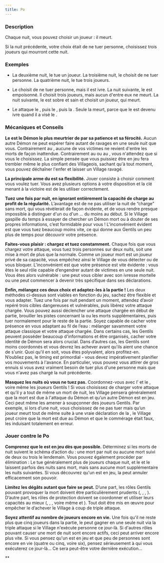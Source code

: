 ```yaml
---
title: Po
---
```



<Role PO header />

### Description

Chaque nuit, vous pouvez choisir un joueur : il meurt.

Si la nuit précédente, votre choix était de ne tuer personne, choisissez trois joueurs qui mourront cette nuit.

### Exemples

- La deuxième nuit, le <Role PO /> tue un joueur. La troisième nuit, le <Role PO /> choisit de ne tuer personne. La quatrième nuit, le <Role PO /> tue trois joueurs.

- Le <Role PO /> choisit de ne tuer personne, mais il est ivre. La nuit suivante, le <Role PO /> est empoisonné. Il choisit trois joueurs, mais aucun d'entre eux ne meurt. La nuit suivante, le <Role PO /> est sobre et sain et choisit un joueur, qui meurt.

- Le <Role PO /> attaque le <Role GITANE />, puis le <Role BRUTE />, puis la <Role MAMIE />. Seule la <Role GITANE /> meurt, parce que le <Role PO /> est devenu ivre quand il a visé le <Role BRUTE />.

### Mécaniques et Conseils

**Le <Role PO /> est le Démon le plus meurtrier de <Module BAD_MOON_RISING /> par sa patience et sa férocité.** Aucun autre Démon ne peut espérer faire autant de ravages en une seule nuit que vous. Contrairement au <Role SHABALOTH />, aucune de vos victimes ne revient d'entre les morts de façon inattendue. Contrairement au <Role ZOMBUUL /> ou au <Role PUKKA />, vous n'attendez que si vous le choisissez. La simple pensée que vous puissiez être en jeu fera trembler même le plus confiant des Villageois, sachant qu'à tout moment, vous pouvez déchaîner l'enfer et laisser un Village ravagé.

**La principale arme du <Role PO /> est sa flexibilité.** Jouer <Role PO /> consiste à choisir comment vous voulez tuer. Vous avez plusieurs options à votre disposition et la clé menant à la victoire est de les utiliser correctement.

**Tuez une fois par nuit, en ignorant entièrement la capacité de charge au profit de la régularité.** L’avantage est de ne pas utiliser la nuit de “charge” sans mort, qui vous révèlerait de façon évidente, et de vous rendre presque impossible à distinguer d'un <Role ZOMBUUL /> ou d'un <Role PUKKA />... du moins au début. Si le Village gaspille du temps à essayer de chercher un Démon mort ou à douter de ses propres informations, c’est formidable pour vous ! L'inconvénient évident est que vous tuez beaucoup moins vite, ce qui donne aux Gentils un peu plus de temps pour découvrir votre présence.

**Faites-vous plaisir : chargez et tuez constamment.** Chaque fois que vous chargez votre attaque, vous tuez trois personnes sur deux nuits, soit une mise à mort de plus que la normale. Comme un joueur mort est un joueur privé de sa capacité, vous empêchez ainsi le Village de vous détecter ou de vous bloquer. L'inconvénient est que votre présence est vite évidente : vous êtes le seul rôle capable d’engendrer autant de victimes en une seule nuit. Vous êtes alors vulnérable : une <Role COURTISANE /> peut vous cibler avec son ivresse mortelle ou une <Role COMMERE /> peut commencer à devenir très spécifique dans ses déclarations.

**Enfin, mélangez ces deux choix et adaptez-les à la partie !** Les deux méthodes ci-dessus sont viables en fonction du jeu, sachez être flexible et vous adapter. Tuez une fois par nuit pendant un moment, attendez d’avoir repéré trois cibles dangereuses et vulnérables, puis libérez votre attaque chargée. Vous pouvez aussi déclencher une attaque chargée en début de partie, brouiller les pistes concernant la ou les morts supplémentaires, puis tuer normalement pour le reste de la partie. Soyez capable de cacher votre présence en vous adaptant au fil de l’eau : mélanger savamment votre attaque classique et votre attaque chargée. Dans certains cas, les Gentils peuvent posséder beaucoup d'informations et être organisés, cacher votre identité de Démon sera alors crucial. Dans d’autres cas, les Gentils sont moins coordonnés et vous devrez les achever avant qu'ils aient une chance de s'unir. Quoi qu'il en soit, vous êtes polyvalent, alors profitez-en. N’oubliez pas, le timing est primordial - vous devez impérativement planifier vos mouvements à l'avance. En particulier, vous pouvez vous attirer de gros ennuis si vous avez vraiment besoin de tuer plus d'une personne mais que vous n'avez pas chargé la nuit précédente.

**Masquez les nuits où vous ne tuez pas.** Coordonnez-vous avec l’<Role ASSASSIN /> et le <Role PARRAIN />, voire même les joueurs Gentils ! Si vous choisissez de charger votre attaque et qu’il y a tout de même un mort de nuit, les Village pensera généralement que la mort est due à l'attaque du Démon et qu’un autre Démon est en jeu. Ceci peut même les amener à soupçonner des joueurs Gentils. Par exemple, si lors d’une nuit, vous choisissez de ne pas tuer mais qu’un joueur meurt tout de même suite à une vraie déclaration de la <Role COMMERE />, le Village peut croire que la mort est due au Démon et que le commérage était faux, les induisant totalement en erreur.

### Jouer contre le Po

**Comprenez que le <Role PO /> est en jeu dès que possible.** Déterminez si les morts de nuit suivent le schéma d’action du <Role PO /> : une mort par nuit ou aucune mort suivi de deux ou trois le lendemain. Vous pouvez également procéder par élimination : Le <Role SHABALOTH /> tue généralement plus de joueurs chaque nuit, et le <Role ZOMBUUL /> et le <Role PUKKA /> laissent parfois des nuits sans mort, mais sans aucune mort supplémentaire les nuits suivantes. Si vous découvrez qu'un <Role PO /> est en jeu, la <Role COURTISANE /> peut annuler efficacement son pouvoir.

**Limitez les dégâts autant que faire se peut.** D’une part, les rôles Gentils pouvant provoquer la mort doivent être particulièrement prudents (<Role MAMIE />, <Role PARIEUR />, <Role COMMERE />, <Role GITANE />). D’autre part, les rôles de protection doivent se coordonner et utiliser leurs capacités au mieux (<Role HERBORISTE />, <Role FOU />, <Role AUBERGISTE />, voire même <Role BRUTE /> et <Role MARIN />). Tout doit être mis en œuvre pour empêcher le <Role PO /> d’achever le Village à coup de triple attaque.

**Soyez attentif au nombre de joueurs encore en vie.** Une fois qu'il ne reste plus que cinq joueurs dans la partie, le <Role PO /> peut gagner en une seule nuit via la triple attaque si le Village n'exécute personne ce jour-là. Si d'autres rôles pouvant causer une mort de nuit sont encore actifs, ceci peut arriver encore plus vite. Si vous pensez qu'un <Role PO /> est en jeu et que peu de personnes sont encore en vie (quatre ou cinq, voire six), pensez sérieusement à qui vous exécuterez ce jour-là... Ce sera peut-être votre dernière exécution...

**

